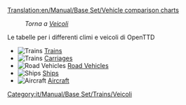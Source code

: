 [[Translation:en/Manual/Base Set/Vehicle comparison charts]]

:''Torna a [[it/Manual/Veicoli|Veicoli]]''

Le tabelle per i differenti climi e veicoli di OpenTTD

*[[File:en/Manual/Manual html m16a497ce.png|Trains]] [[en/Manual/Base Set/Trains/Train Comparison|Trains]]
*[[File:en/Manual/Manual html m16a497ce.png|Trains]] [[en/Manual/Base Set/Trains/Carriages Comparison|Carriages]]
*[[File:en/Manual/Manual html m3518e48c.png|Road Vehicles]] [[en/Manual/Base Set/Road Vehicles/Road vehicle comparison|Road Vehicles]]
*[[File:en/Manual/Manual html 53123a33.png|Ships]] [[en/Manual/Base Set/Ships/Ship Comparison|Ships]]
*[[File:en/Manual/Manual html 442702e6.png|Aircraft]] [[en/Manual/Base Set/Aircraft/Air Comparison|Aircraft]]

[[Category:it/Manual/Base Set/Trains/Veicoli]]